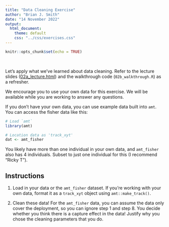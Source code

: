 ```yaml
---
title: "Data Cleaning Exercise"
author: "Brian J. Smith"
date: "14 November 2022"
output: 
  html_document:
    theme: default
    css: "../css/exercises.css"
---
```


```r
knitr::opts_chunk$set(echo = TRUE)
```

<br>

Let's apply what we've learned about data cleaning. Refer to the lecture slides (<a href="02a_lecture.html" target="_blank" rel="noopener noreferrer">02a_lecture.html</a>) and the walkthrough code (`02b_walkthrough.R`) as a refresher.

We encourage you to use your own data for this exercise. We will be available while you are working to answer any questions.

If you don't have your own data, you can use example data built into `amt`. You can access the fisher data like this:

```r
# Load `amt`
library(amt)

# Location data as 'track_xyt'
dat <- amt_fisher

```

You likely have more than one individual in your own data, and `amt_fisher` also has 4 individuals. Subset to just one individual for this (I recommend "Ricky T").

## Instructions

1. Load in your data or the `amt_fisher` dataset. If you're working with your own data, format it as a `track_xyt` object using `amt::make_track()`.
  
2. Clean these data! For the `amt_fisher` data, you can assume the data only cover the deployment, so you can ignore step 1 and step 8. You decide whether you think there is a capture effect in the data! Justify why you chose the cleaning parameters that you do.